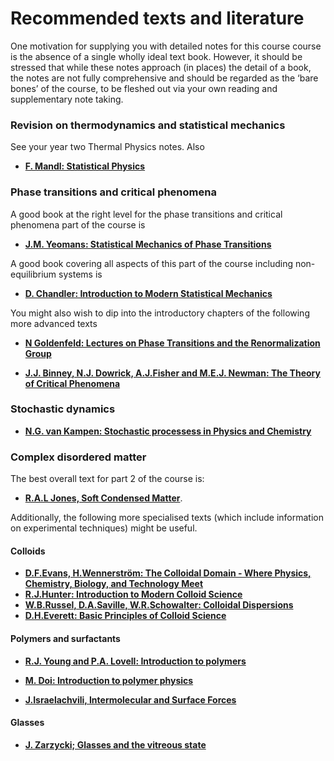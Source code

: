 
# Recommended texts and literature {#literature .unnumbered}


One motivation for supplying you with detailed notes for this course
course is the absence of a single wholly ideal text book. However, it should be
stressed that while these notes approach (in places) the detail of a
book, the notes are not fully comprehensive and should be regarded as
the 'bare bones' of the course, to be fleshed out via your own reading
and supplementary note taking. 

### Revision on thermodynamics and statistical mechanics

See your year two Thermal Physics notes. Also

  + **[F. Mandl: Statistical Physics](https://bris.on.worldcat.org/search/detail/15487191?queryString=F.%20Mandl&clusterResults=true&stickyFacetsChecked=true&groupVariantRecords=false)** 


### Phase transitions and critical phenomena

A good book at the right level for the phase transitions and critical phenomena part of the course is

* **[J.M. Yeomans: Statistical Mechanics of Phase Transitions](https://bris.on.worldcat.org/search/detail/24699159?queryString=yeomans%20statistical&clusterResults=true&stickyFacetsChecked=true&groupVariantRecords=false&newsArticles=off&bookReviews=off)**

A good book covering all aspects of this part of the course including non-equilibrium systems is

* **[D. Chandler:  Introduction to Modern Statistical Mechanics](https://bris.on.worldcat.org/search/detail/941821555?queryString=chandler%20statistical&clusterResults=true&stickyFacetsChecked=true&groupVariantRecords=false&newsArticles=off&bookReviews=off)**

You might also wish to dip into the introductory chapters of the
following more advanced texts


* **[N Goldenfeld: Lectures on Phase Transitions and the Renormalization Group](https://bris.on.worldcat.org/search/detail/25914535?queryString=Lectures%20on%20Phase%20Transitions%20and%20the%20Renormalization%20Group&clusterResults=true&stickyFacetsChecked=true&groupVariantRecords=false&newsArticles=off&bookReviews=off)** 


* **[J.J. Binney, N.J. Dowrick, A.J.Fisher and M.E.J. Newman: The Theory of Critical Phenomena](https://bris.on.worldcat.org/search/detail/861559276?queryString=%20The%20Theory%20of%20Critical%20Phenomena&clusterResults=true&stickyFacetsChecked=true&groupVariantRecords=false&newsArticles=off&bookReviews=off)**


### Stochastic dynamics 
  
* **[N.G. van Kampen: Stochastic processess in Physics and Chemistry](https://bris.on.worldcat.org/search/detail/162131511?queryString=Stochastic%20Processes%20in%20Physics%20and%20Chemistry%20by%20N.G.%20van%20Kampen&clusterResults=true&stickyFacetsChecked=true&groupVariantRecords=false)**

### Complex disordered matter

The best overall text for part 2 of the course is:

* **[R.A.L Jones, Soft Condensed Matter](https://bris.on.worldcat.org/search/detail/48753186?queryString=soft%20condensed%20matter&clusterResults=true&stickyFacetsChecked=true&groupVariantRecords=false)**.

Additionally, the following more specialised texts (which include information on experimental techniques) might be useful. 

#### Colloids

* **[D.F.Evans, H.Wennerström: The Colloidal Domain - Where Physics, Chemistry, Biology, and Technology Meet](https://bris.on.worldcat.org/search/detail/39129921?queryString=The%20Colloidal%20Domain&clusterResults=true&stickyFacetsChecked=true&groupVariantRecords=false&newsArticles=off&bookReviews=off)** 
* **[R.J.Hunter: Introduction to Modern Colloid Science](https://bris.on.worldcat.org/search/detail/27810428?queryString=Introduction%20to%20Modern%20Colloid%20Science&clusterResults=true&stickyFacetsChecked=true&groupVariantRecords=false&newsArticles=off&bookReviews=off)** 
* **[W.B.Russel, D.A.Saville, W.R.Schowalter: Colloidal Dispersions](https://bris.on.worldcat.org/search/detail/18869758?queryString=colloidal%20dispersions&clusterResults=true&stickyFacetsChecked=true&groupVariantRecords=false&newsArticles=off&bookReviews=off)**
* **[D.H.Everett: Basic Principles of Colloid Science](https://bris.on.worldcat.org/search/detail/232632488?queryString=Basic%20Principles%20of%20Colloid%20Science&clusterResults=true&stickyFacetsChecked=true&groupVariantRecords=false&newsArticles=off&bookReviews=off)**


#### Polymers and surfactants

*  **[R.J. Young and P.A. Lovell: Introduction to polymers](https://bris.on.worldcat.org/search/detail/744914764?queryString=introduction%20to%20polymers&clusterResults=true&stickyFacetsChecked=true&groupVariantRecords=false&newsArticles=off&bookReviews=off)**

* **[M. Doi: Introduction to polymer physics](https://bris.on.worldcat.org/search/detail/32465842?queryString=introduction%20to%20polymer%20physics&clusterResults=true&stickyFacetsChecked=true&groupVariantRecords=false&newsArticles=off&bookReviews=off)** 

* **[J.Israelachvili, Intermolecular and Surface Forces](https://bris.on.worldcat.org/search/detail/961357167?queryString=%20Intermolecular%20and%20Surface%20Forces&clusterResults=true&stickyFacetsChecked=true&groupVariantRecords=false&newsArticles=off&bookReviews=off)**

#### Glasses

* **[J. Zarzycki; Glasses and the vitreous state](https://bris.on.worldcat.org/search/detail/21975348?queryString=Glasses%20and%20the%20vitreous%20state&clusterResults=true&stickyFacetsChecked=true&groupVariantRecords=false&newsArticles=off&bookReviews=off)**
